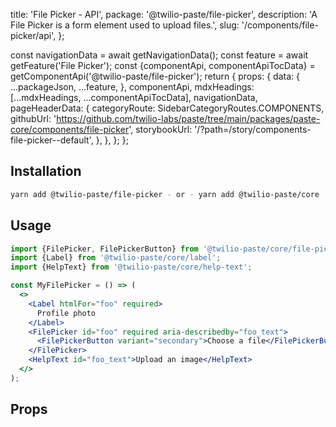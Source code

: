   title: 'File Picker - API',
  package: '@twilio-paste/file-picker',
  description: 'A File Picker is a form element used to upload files.',
  slug: '/components/file-picker/api',
};




  const navigationData = await getNavigationData();
  const feature = await getFeature('File Picker');
  const {componentApi, componentApiTocData} = getComponentApi('@twilio-paste/file-picker');
  return {
    props: {
      data: {
        ...packageJson,
        ...feature,
      },
      componentApi,
      mdxHeadings: [...mdxHeadings, ...componentApiTocData],
      navigationData,
      pageHeaderData: {
        categoryRoute: SidebarCategoryRoutes.COMPONENTS,
        githubUrl: 'https://github.com/twilio-labs/paste/tree/main/packages/paste-core/components/file-picker',
        storybookUrl: '/?path=/story/components-file-picker--default',
      },
    },
  };
};

## Installation

```bash
yarn add @twilio-paste/file-picker - or - yarn add @twilio-paste/core
```

## Usage

```jsx
import {FilePicker, FilePickerButton} from '@twilio-paste/core/file-picker';
import {Label} from '@twilio-paste/core/label';
import {HelpText} from '@twilio-paste/core/help-text';

const MyFilePicker = () => (
  <>
    <Label htmlFor="foo" required>
      Profile photo
    </Label>
    <FilePicker id="foo" required aria-describedby="foo_text">
      <FilePickerButton variant="secondary">Choose a file</FilePickerButton>
    </FilePicker>
    <HelpText id="foo_text">Upload an image</HelpText>
  </>
);
```

## Props

<PropsTable componentApi={props.componentApi} />
